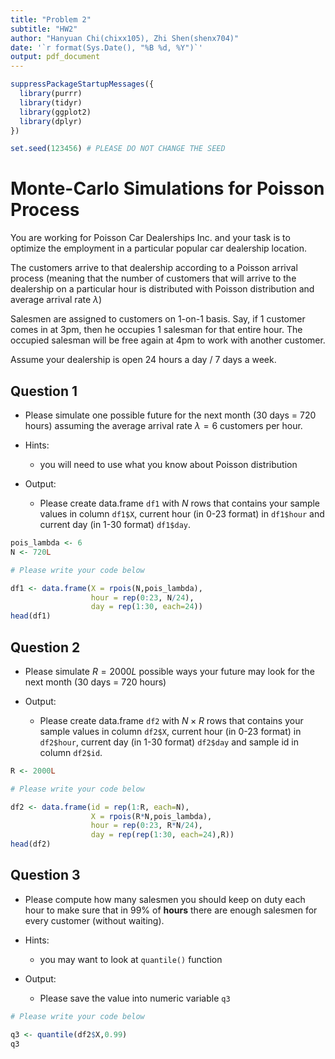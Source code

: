 ---
title: "Problem 2"
subtitle: "HW2"
author: "Hanyuan Chi(chixx105), Zhi Shen(shenx704)"
date: '`r format(Sys.Date(), "%B %d, %Y")`'
output: pdf_document
---

```{r}
suppressPackageStartupMessages({
  library(purrr)
  library(tidyr)
  library(ggplot2)
  library(dplyr)
})

set.seed(123456) # PLEASE DO NOT CHANGE THE SEED

```

# Monte-Carlo Simulations for Poisson Process

You are working for Poisson Car Dealerships Inc. and your task is to optimize the employment in a particular popular car dealership location.

The customers arrive to that dealership according to a Poisson arrival process
(meaning that the number of customers that will arrive to the dealership on a particular hour is distributed with Poisson distribution and average arrival rate $\lambda$)

Salesmen are assigned to customers on 1-on-1 basis. Say, if 1 customer comes in at 3pm, then he occupies 1 salesman for that entire hour. The occupied salesman will be free again at 4pm to work with another customer.

Assume your dealership is open 24 hours a day / 7 days a week.

## Question 1

* Please simulate one possible future for the next month (30 days = 720 hours) assuming the average arrival rate $\lambda=6$ customers per hour.

* Hints:
    - you will need to use what you know about Poisson distribution


* Output:
    - Please create data.frame `df1` with $N$ rows that contains your sample values in column `df1$X`, current hour (in 0-23 format) in `df1$hour` and current day (in 1-30 format) `df1$day`.

```{r}
pois_lambda <- 6
N <- 720L

# Please write your code below

df1 <- data.frame(X = rpois(N,pois_lambda),
                  hour = rep(0:23, N/24),
                  day = rep(1:30, each=24))
head(df1)
```

## Question 2

* Please simulate $R=2000L$ possible ways your future may look for the next month (30 days = 720 hours)


* Output:
    - Please create data.frame `df2` with $N\times R$ rows that contains your sample values in column `df2$X`, current hour (in 0-23 format) in `df2$hour`, current day (in 1-30 format) `df2$day` and sample id in column `df2$id`.

```{r}
R <- 2000L

# Please write your code below

df2 <- data.frame(id = rep(1:R, each=N),
                  X = rpois(R*N,pois_lambda),
                  hour = rep(0:23, R*N/24),
                  day = rep(rep(1:30, each=24),R))
head(df2)

```

## Question 3

* Please compute how many salesmen you should keep on duty each hour to make sure that in 99% of **hours** there are enough salesmen for every customer (without waiting).

* Hints:
    - you may want to look at `quantile()` function

* Output:
    - Please save the value into numeric variable `q3`

```{r}
# Please write your code below

q3 <- quantile(df2$X,0.99)
q3
```
